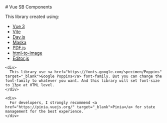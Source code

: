 
<Meta title="Home" />

<div className="sb-container">
  <div className='sb-section-title'>
    # Vue SB Components
    <p>This library created using:</p>
    <ul>
      <li>
        <a href="https://vuejs.org/guide/introduction.html" target="_blank">Vue 3</a>
      </li>
      <li>
        <a href="https://vitejs.dev/" target="_blank">Vite</a>
      </li>
      <li>
        <a href="https://day.js.org/" target="_blank">Day.js</a>
      </li>
      <li>
        <a
          href="https://beholdr.github.io/maska/#/"
          target="_blank"
        >Maska</a>
      </li>
      <li>
        <a href="https://mozilla.github.io/pdf.js/" target="_blank"
        >PDF.js</a>
      </li>
      <li>
        <a href="https://github.com/bubkoo/html-to-image/" target="_blank"
        >html-to-image</a>
      </li>
      <li>
        <a href="https://editorjs.io/" target="_blank"
        >Editor.js</a>
      </li>
    </ul>

    <div>
      This library use <a href="https://fonts.google.com/specimen/Poppins" target="_blank">Google Poppins</a> font-family. But you can change the font-family to whatever you want. And this library will set font-size to 13px at HTML level.
    </div>

    <div>
      For developers, I strongly recommend <a href="https://pinia.vuejs.org/" target="_blank">Pinia</a> for state management for the best experience.
    </div>

  </div>
</div>
<style>
	{`
  .sb-container {
    margin-bottom: 48px;
  }

.sb-section {
width: 100%;
display: flex;
flex-direction: row;
gap: 20px;
}

img {
object-fit: cover;
}

.sb-section-title {
margin-bottom: 32px;
}

.sb-section a:not(h1 a, h2 a, h3 a) {
font-size: 14px;
}

.sb-section-item, .sb-grid-item {
flex: 1;
display: flex;
flex-direction: column;
}

.sb-section-item-heading {
padding-top: 20px !important;
padding-bottom: 5px !important;
margin: 0 !important;
}
.sb-section-item-paragraph {
margin: 0;
padding-bottom: 10px;
}

.sb-chevron {
margin-left: 5px;
}

.sb-features-grid {
display: grid;
grid-template-columns: repeat(2, 1fr);
grid-gap: 32px 20px;
}

.sb-socials {
display: grid;
grid-template-columns: repeat(4, 1fr);
}

.sb-socials p {
margin-bottom: 10px;
}

.sb-explore-image {
max-height: 32px;
align-self: flex-start;
}

.sb-addon {
width: 100%;
display: flex;
align-items: center;
position: relative;
background-color: #EEF3F8;
border-radius: 5px;
border: 1px solid rgba(0, 0, 0, 0.05);
background: #EEF3F8;
height: 180px;
margin-bottom: 48px;
overflow: hidden;
}

.sb-addon-text {
padding-left: 48px;
max-width: 240px;
}

.sb-addon-text h4 {
padding-top: 0px;
}

.sb-addon-img {
position: absolute;
left: 345px;
top: 0;
height: 100%;
width: 200%;
overflow: hidden;
}

.sb-addon-img img {
width: 650px;
transform: rotate(-15deg);
margin-left: 40px;
margin-top: -72px;
box-shadow: 0 0 1px rgba(255, 255, 255, 0);
backface-visibility: hidden;
}

@media screen and (max-width: 800px) {
.sb-addon-img {
left: 300px;
}
}

@media screen and (max-width: 600px) {
.sb-section {
flex-direction: column;
}

    .sb-features-grid {
      grid-template-columns: repeat(1, 1fr);
    }

    .sb-socials {
      grid-template-columns: repeat(2, 1fr);
    }

    .sb-addon {
      height: 280px;
      align-items: flex-start;
      padding-top: 32px;
      overflow: hidden;
    }

    .sb-addon-text {
      padding-left: 24px;
    }

    .sb-addon-img {
      right: 0;
      left: 0;
      top: 130px;
      bottom: 0;
      overflow: hidden;
      height: auto;
      width: 124%;
    }

    .sb-addon-img img {
      width: 1200px;
      transform: rotate(-12deg);
      margin-left: 0;
      margin-top: 48px;
      margin-bottom: -40px;
      margin-left: -24px;
    }

}
`}

</style>
